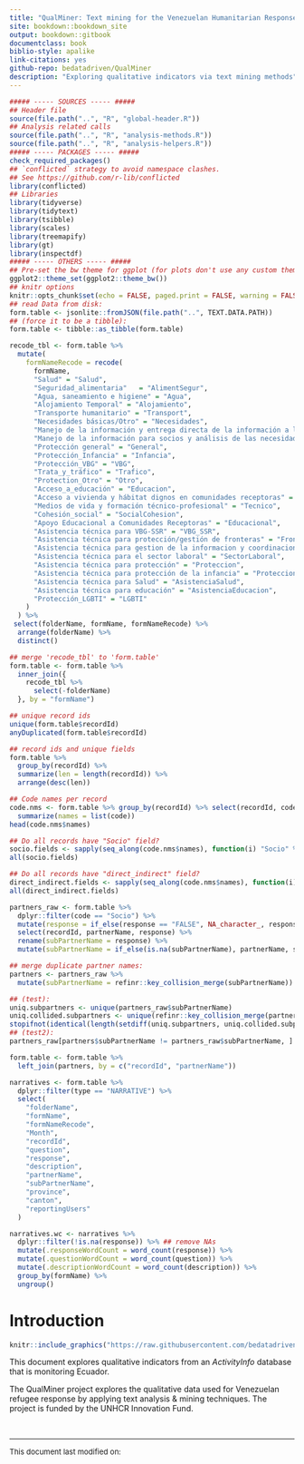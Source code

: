 ```yaml
--- 
title: "QualMiner: Text mining for the Venezuelan Humanitarian Response in Ecuador"
site: bookdown::bookdown_site
output: bookdown::gitbook
documentclass: book
biblio-style: apalike
link-citations: yes
github-repo: bedatadriven/QualMiner
description: "Exploring qualitative indicators via text mining methods"
---
```


```r
##### ----- SOURCES ----- #####
## Header file
source(file.path("..", "R", "global-header.R"))
## Analysis related calls
source(file.path("..", "R", "analysis-methods.R"))
source(file.path("..", "R", "analysis-helpers.R"))
##### ----- PACKAGES ----- #####
check_required_packages()
## `conflicted` strategy to avoid namespace clashes.
## See https://github.com/r-lib/conflicted
library(conflicted)
## Libraries
library(tidyverse)
library(tidytext)
library(tsibble)
library(scales)
library(treemapify)
library(gt)
library(inspectdf)
##### ----- OTHERS ----- #####
## Pre-set the bw theme for ggplot (for plots don't use any custom theme).
ggplot2::theme_set(ggplot2::theme_bw())
## knitr options
knitr::opts_chunk$set(echo = FALSE, paged.print = FALSE, warning = FALSE)
## read Data from disk:
form.table <- jsonlite::fromJSON(file.path("..", TEXT.DATA.PATH))
## (force it to be a tibble):
form.table <- tibble::as_tibble(form.table)
```

```r
recode_tbl <- form.table %>% 
  mutate(
    formNameRecode = recode(
      formName,
      "Salud" = "Salud",
      "Seguridad_alimentaria"	= "AlimentSegur",
      "Agua, saneamiento e higiene" = "Agua",
      "Alojamiento Temporal" = "Alojamiento",
      "Transporte humanitario" = "Transport",
      "Necesidades básicas/Otro" = "Necesidades",
      "Manejo de la información y entrega directa de la información a la población" = "Poblacion",
      "Manejo de la información para socios y análisis de las necesidades" = "Socios",
      "Protección general" = "General",
      "Protección_Infancia" = "Infancia",
      "Protección_VBG" = "VBG",
      "Trata_y_tráfico" = "Trafico",
      "Protection_Otro" = "Otro",
      "Acceso_a_educación" = "Educacion",
      "Acceso a vivienda y hábitat dignos en comunidades receptoras" = "Habitat",
      "Medios de vida y formación técnico-profesional" = "Tecnico",
      "Cohesión_social" = "SocialCohesion",
      "Apoyo Educacional a Comunidades Receptoras" = "Educacional",
      "Asistencia técnica para VBG-SSR" = "VBG_SSR",
      "Asistencia técnica para protección/gestión de fronteras" = "Fronteras",
      "Asistencia técnica para gestion de la informacion y coordinacion" = "Coordinacion",
      "Asistencia técnica para el sector laboral" = "SectorLaboral",
      "Asistencia técnica para protección" = "Proteccion",
      "Asistencia técnica para protección de la infancia" = "ProteccionInfancia",
      "Asistencia técnica para Salud" = "AsistenciaSalud",
      "Asistencia técnica para educación" = "AsistenciaEducacion",
      "Protección_LGBTI" = "LGBTI"
    )
  ) %>% 
 select(folderName, formName, formNameRecode) %>% 
  arrange(folderName) %>% 
  distinct()

## merge 'recode_tbl' to 'form.table'
form.table <- form.table %>% 
  inner_join({
    recode_tbl %>% 
      select(-folderName)
  }, by = "formName")
```

```r
## unique record ids
unique(form.table$recordId)
anyDuplicated(form.table$recordId)

## record ids and unique fields
form.table %>% 
  group_by(recordId) %>% 
  summarize(len = length(recordId)) %>% 
  arrange(desc(len))

## Code names per record
code.nms <- form.table %>% group_by(recordId) %>% select(recordId, code) %>% 
  summarize(names = list(code))
head(code.nms$names)

## Do all records have "Socio" field?
socio.fields <- sapply(seq_along(code.nms$names), function(i) "Socio" %in% code.nms$names[[i]])
all(socio.fields)

## Do all records have "direct_indirect" field?
direct_indirect.fields <- sapply(seq_along(code.nms$names), function(i) "direct_indirect" %in% code.nms$names[[i]])
all(direct_indirect.fields)
```

```r
partners_raw <- form.table %>% 
  dplyr::filter(code == "Socio") %>% 
  mutate(response = if_else(response == "FALSE", NA_character_, response)) %>% # recode FALSE as NA
  select(recordId, partnerName, response) %>% 
  rename(subPartnerName = response) %>% 
  mutate(subPartnerName = if_else(is.na(subPartnerName), partnerName, subPartnerName))
```

```r
## merge duplicate partner names:
partners <- partners_raw %>% 
  mutate(subPartnerName = refinr::key_collision_merge(subPartnerName))

## (test):
uniq.subpartners <- unique(partners_raw$subPartnerName)
uniq.collided.subpartners <- unique(refinr::key_collision_merge(partners_raw$subPartnerName))
stopifnot(identical(length(setdiff(uniq.subpartners, uniq.collided.subpartners)), 1L))
## (test2):
partners_raw[partners$subPartnerName != partners_raw$subPartnerName, ]
```

```r
form.table <- form.table %>% 
  left_join(partners, by = c("recordId", "partnerName"))
```

```r
narratives <- form.table %>%
  dplyr::filter(type == "NARRATIVE") %>%
  select(
    "folderName",
    "formName",
    "formNameRecode",
    "Month",
    "recordId",
    "question",
    "response",
    "description",
    "partnerName",
    "subPartnerName",
    "province",
    "canton",
    "reportingUsers"
  )
```

```r
narratives.wc <- narratives %>%
  dplyr::filter(!is.na(response)) %>% ## remove NAs
  mutate(.responseWordCount = word_count(response)) %>%
  mutate(.questionWordCount = word_count(question)) %>%
  mutate(.descriptionWordCount = word_count(description)) %>%
  group_by(formName) %>%
  ungroup()
```

# Introduction {-#introduction}

```r
knitr::include_graphics("https://raw.githubusercontent.com/bedatadriven/QualMiner/master/media/qualminer-logo.png")
```

This document explores qualitative indicators from an *ActivityInfo* database
that is monitoring Ecuador.

The QualMiner project explores the qualitative data used for Venezuelan refugee response by applying text analysis & mining techniques. The project is funded by the UNHCR Innovation Fund.

&nbsp;
<hr />
<div style="text-align: justify;font-size: small;">This document last modified on: <span id="modified" style="font-style:italic;"></span>
</div>
&nbsp;

<script>
  let x = new Date(document.lastModified);
  let dx = x.toISOString();
  document.getElementById("modified").innerHTML = dx;
</script>


